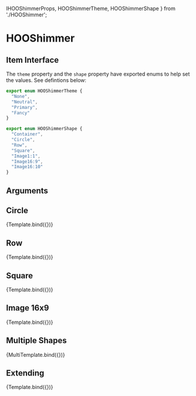   IHOOShimmerProps, HOOShimmerTheme, HOOShimmerShape
} from './HOOShimmer';

<Meta title="Atoms/Loading/HOOShimmer" component={HOOShimmer} />

# HOOShimmer

## Item Interface
The `theme` property and the `shape` property have exported enums to help set the values. See defintions below:

```ts
export enum HOOShimmerTheme {
  "None",
  "Neutral",
  "Primary",
  "Fancy"
}

export enum HOOShimmerShape {
  "Container",
  "Circle",
  "Row",
  "Square",
  "Image1:1",
  "Image16:9",
  "Image16:10"
}
```

## Arguments

<ArgsTable of={HOOShimmer} />


## Circle
<Canvas>
  <Story 
    name="Circle"
    args = { 
      { shape: HOOShimmerShape.Circle, theme: HOOShimmerTheme.Neutral }
    }>
    {Template.bind({})}
  </Story>
</Canvas>

## Row
<Canvas>
  <Story 
    name="Row"
    args = { 
      { shape: HOOShimmerShape.Row, theme: HOOShimmerTheme.Neutral }
    }>
    {Template.bind({})}
  </Story>
</Canvas>

## Square
<Canvas>
  <Story 
    name="Square"
    args = { 
      { shape: HOOShimmerShape.Square, theme: HOOShimmerTheme.Neutral }
    }>
    {Template.bind({})}
  </Story>
</Canvas>

## Image 16x9
<Canvas>
  <Story 
    name="Image 16x9"
    args = { 
      { shape: HOOShimmerShape['Image16:9'], theme: HOOShimmerTheme.Neutral, imageWidth: 360, imageHeight: 280 } 
    }>
    {Template.bind({})}
  </Story>
</Canvas>

## Multiple Shapes
<Canvas>
  <Story 
    name="Multiple Shapes"
    args = { 
      {shimmer1: { shape: HOOShimmerShape.Square, theme: HOOShimmerTheme.Neutral },
       shimmer2: { shape: HOOShimmerShape.Circle, theme: HOOShimmerTheme.Neutral }}
    }>
    {MultiTemplate.bind({})}
  </Story>
</Canvas>

## Extending
<Canvas>
  <Story 
    name="Extending"
    args = { 
      { shape: HOOShimmerShape.Square, theme: HOOShimmerTheme.Neutral, rootElementAttributes: { style: { backgroundColor: "pink" } } }
    }>
    {Template.bind({})}
  </Story>
</Canvas>
